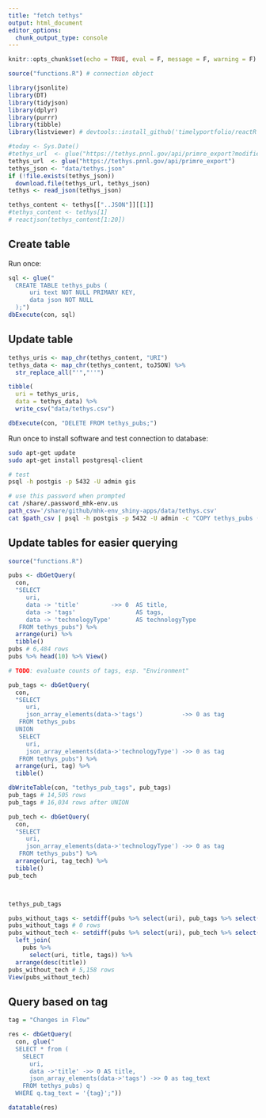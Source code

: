 ```yaml
---
title: "fetch tethys"
output: html_document
editor_options: 
  chunk_output_type: console
---
```


```r
knitr::opts_chunk$set(echo = TRUE, eval = F, message = F, warning = F)
```

```r
source("functions.R") # connection object

library(jsonlite)
library(DT)
library(tidyjson)
library(dplyr)
library(purrr)
library(tibble)
library(listviewer) # devtools::install_github('timelyportfolio/reactR')
```

```r
#today <- Sys.Date()
#tethys_url  <- glue("https://tethys.pnnl.gov/api/primre_export?modifiedDate={today}")
tethys_url  <- glue("https://tethys.pnnl.gov/api/primre_export")
tethys_json <- "data/tethys.json"
if (!file.exists(tethys_json))
  download.file(tethys_url, tethys_json)
tethys <- read_json(tethys_json)

tethys_content <- tethys[["..JSON"]][[1]]
#tethys_content <- tethys[1]
# reactjson(tethys_content[1:20])
```

## Create table

Run once:

```r
sql <- glue("
  CREATE TABLE tethys_pubs (
	  uri text NOT NULL PRIMARY KEY,
	  data json NOT NULL
  );")
dbExecute(con, sql)
```

## Update table

```r
tethys_uris <- map_chr(tethys_content, "URI")
tethys_data <- map_chr(tethys_content, toJSON) %>% 
  str_replace_all("'","''")

tibble(
  uri = tethys_uris,
  data = tethys_data) %>% 
  write_csv("data/tethys.csv")
```

```r
dbExecute(con, "DELETE FROM tethys_pubs;")
```

Run once to install software and test connection to database:

```bash
sudo apt-get update
sudo apt-get install postgresql-client

# test
psql -h postgis -p 5432 -U admin gis
```

```bash
# use this password when prompted
cat /share/.password_mhk-env.us
path_csv='/share/github/mhk-env_shiny-apps/data/tethys.csv'
cat $path_csv | psql -h postgis -p 5432 -U admin -c "COPY tethys_pubs (uri, data) FROM STDIN WITH (FORMAT CSV, HEADER TRUE);" gis
```


## Update tables for easier querying

```r
source("functions.R")

pubs <- dbGetQuery(
  con, 
  "SELECT 
     uri, 
     data -> 'title'         ->> 0  AS title, 
     data -> 'tags'                 AS tags, 
     data -> 'technologyType'       AS technologyType
   FROM tethys_pubs") %>% 
  arrange(uri) %>% 
  tibble()
pubs # 6,484 rows
pubs %>% head(10) %>% View()

# TODO: evaluate counts of tags, esp. "Environment"

pub_tags <- dbGetQuery(
  con, 
  "SELECT 
     uri, 
     json_array_elements(data->'tags')           ->> 0 as tag
   FROM tethys_pubs
  UNION
   SELECT
     uri, 
     json_array_elements(data->'technologyType') ->> 0 as tag
   FROM tethys_pubs") %>% 
  arrange(uri, tag) %>% 
  tibble()

dbWriteTable(con, "tethys_pub_tags", pub_tags)
pub_tags # 14,505 rows
pub_tags # 16,034 rows after UNION

pub_tech <- dbGetQuery(
  con, 
  "SELECT
     uri, 
     json_array_elements(data->'technologyType') ->> 0 as tag
   FROM tethys_pubs") %>% 
  arrange(uri, tag_tech) %>% 
  tibble()
pub_tech



tethys_pub_tags

pubs_without_tags <- setdiff(pubs %>% select(uri), pub_tags %>% select(uri))
pubs_without_tags # 0 rows
pubs_without_tech <- setdiff(pubs %>% select(uri), pub_tech %>% select(uri)) %>% 
  left_join(
    pubs %>% 
      select(uri, title, tags)) %>% 
  arrange(desc(title))
pubs_without_tech # 5,158 rows
View(pubs_without_tech)
```


## Query based on tag

```r
tag = "Changes in Flow"

res <- dbGetQuery(
  con, glue("
  SELECT * from (
    SELECT 
      uri, 
      data ->'title' ->> 0 AS title,
      json_array_elements(data->'tags') ->> 0 as tag_text
    FROM tethys_pubs) q
  WHERE q.tag_text = '{tag}';"))

datatable(res)
```

